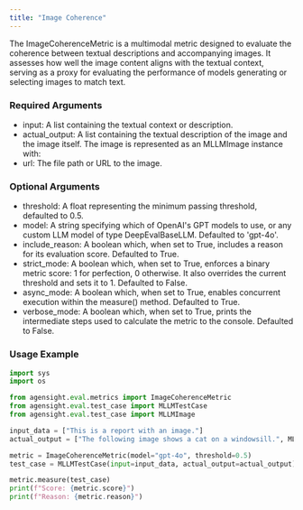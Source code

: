 ```yaml
---
title: "Image Coherence"
---
```


The ImageCoherenceMetric is a multimodal metric designed to evaluate the coherence between textual descriptions and accompanying images. It assesses how well the image content aligns with the textual context, serving as a proxy for evaluating the performance of models generating or selecting images to match text.

### **Required Arguments**

- input: A list containing the textual context or description.
- actual_output: A list containing the textual description of the image and the image itself. The image is represented as an MLLMImage instance with:
- url: The file path or URL to the image.

### **Optional Arguments**

- threshold: A float representing the minimum passing threshold, defaulted to 0.5.
- model: A string specifying which of OpenAI's GPT models to use, or any custom LLM model of type DeepEvalBaseLLM. Defaulted to 'gpt-4o'.
- include_reason: A boolean which, when set to True, includes a reason for its evaluation score. Defaulted to True.
- strict_mode: A boolean which, when set to True, enforces a binary metric score: 1 for perfection, 0 otherwise. It also overrides the current threshold and sets it to 1. Defaulted to False.
- async_mode: A boolean which, when set to True, enables concurrent execution within the measure() method. Defaulted to True.
- verbose_mode: A boolean which, when set to True, prints the intermediate steps used to calculate the metric to the console. Defaulted to False.

### **Usage Example**

```python
import sys
import os

from agensight.eval.metrics import ImageCoherenceMetric
from agensight.eval.test_case import MLLMTestCase
from agensight.eval.test_case import MLLMImage

input_data = ["This is a report with an image."]
actual_output = ["The following image shows a cat on a windowsill.", MLLMImage(url="/Users/deepeshagrawal/pype/examples/evaluations/multi_model/cat.jpeg")]

metric = ImageCoherenceMetric(model="gpt-4o", threshold=0.5)
test_case = MLLMTestCase(input=input_data, actual_output=actual_output)

metric.measure(test_case)
print(f"Score: {metric.score}")
print(f"Reason: {metric.reason}") 
```